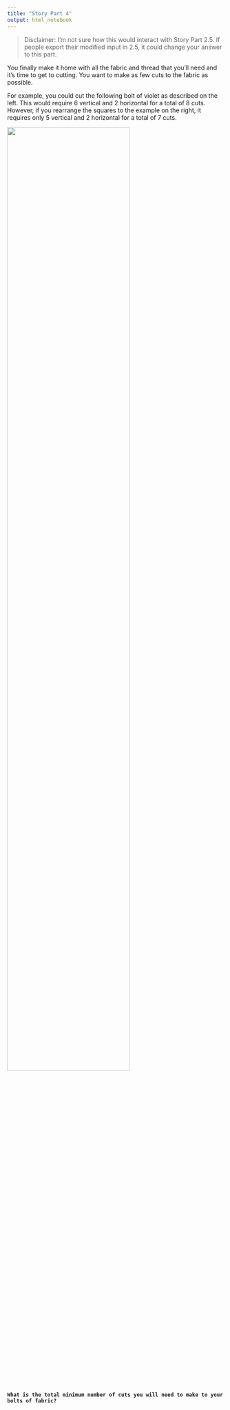 ```yaml
---
title: "Story Part 4"
output: html_notebook
---
```


> Disclaimer: I'm not sure how this would interact with Story Part 2.5. If people export their modified input in 2.5, it could change your answer to this part.

You finally make it home with all the fabric and thread that you'll need and it's time to get to cutting. You want to make as few cuts to the fabric as possible.

For example, you could cut the following bolt of violet as described on the left. This would require 6 vertical and 2 horizontal for a total of 8 cuts. However, if you rearrange the squares to the example on the right, it requires only 5 vertical and 2 horizontal for a total of 7 cuts.

![](../Pictures/cutting.png){width=75%}

**`What is the total minimum number of cuts you will need to make to your bolts of fabric?`**